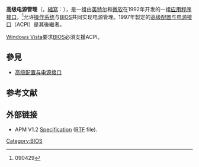 {{expand language|1=en|page=|time=2020-04-18T05:45:28+00:00}}
{{noteTA
|1=zh-cn:高级电源管理;zh-tw:進階電源管理;zh-hk:進階電源管理
}}
'''高级电源管理'''（{{lang-en|'''Advanced power management'''}}，[[縮寫|縮寫]]：{{lang|en|'''APM'''}}），是一组由[[英特尔|英特尔]]和[[微软|微软]]在1992年开发的一组[[应用程序接口|应用程序接口]]，<ref name="APM_spec_V12">{{cite web|title=Advanced Power Management (APM) BIOS Interface Specification Revision 1.2 February 1996 Intel/Microsoft|url=http://download.microsoft.com/download/1/6/1/161ba512-40e2-4cc9-843a-923143f3456c/APMV12.rtf|access-date=2011-10-27|archive-url=https://www.webcitation.org/65kbc8twq?url=http://download.microsoft.com/download/1/6/1/161ba512-40e2-4cc9-843a-923143f3456c/APMV12.rtf|archive-date=2012-02-26|dead-url=yes}} 090429</ref>允许[[操作系统|操作系统]]与[[BIOS|BIOS]]共同实现电源管理。1997年製定的[[高级配置与电源接口|高级配置与电源接口]]（ACPI）是其後繼者。

[[Windows_Vista|Windows Vista]]要求[[BIOS|BIOS]]必須支援ACPI。

==參見==
*[[高级配置与电源接口|高级配置与电源接口]]

== 参考文献 ==
{{reflist}}

== 外部链接 ==
*APM V1.2 [https://www.webcitation.org/65kbc8twq?url=http://download.microsoft.com/download/1/6/1/161ba512-40e2-4cc9-843a-923143f3456c/APMV12.rtf Specification] ([[Rich_Text_Format|RTF]] file).

[[Category:BIOS|Category:BIOS]]